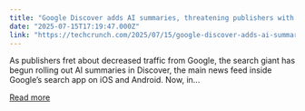 ```yaml
---
title: "Google Discover adds AI summaries, threatening publishers with further traffic declines"
date: "2025-07-15T17:19:47.000Z"
link: "https://techcrunch.com/2025/07/15/google-discover-adds-ai-summaries-threatening-publishers-with-further-traffic-declines/"
---
```


As publishers fret about decreased traffic from Google, the search giant has begun rolling out AI summaries in Discover, the main news feed inside Google&#8217;s search app on iOS and Android. Now, in...

[Read more](https://techcrunch.com/2025/07/15/google-discover-adds-ai-summaries-threatening-publishers-with-further-traffic-declines/)
